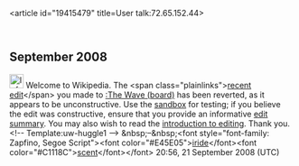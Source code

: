 <article id="19415479" title=User talk:72.65.152.44>
	<talkpage id="19415479" title="User talk:72.65.152.44">

== September 2008 ==

[[Image:Information.png|25px]] Welcome to Wikipedia. The &lt;span class=&quot;plainlinks&quot;&gt;[http://en.wikipedia.org/wiki/The+Wave+(board)?diff=240079623 recent edit]&lt;/span&gt; you made to [[:The Wave (board)]] has been reverted, as it appears to be unconstructive. Use the [[Wikipedia:Sandbox|sandbox]] for testing; if you believe the edit was constructive, ensure that you provide an informative [[Help:Edit summary|edit summary]]. You may also wish to read the [[Wikipedia:Introduction|introduction to editing]]. Thank you. &lt;!-- Template:uw-huggle1 --&gt; &amp;nbsp;–&amp;nbsp;&lt;font style=&quot;font-family: Zapfino, Segoe Script&quot;&gt;&lt;font color=&quot;#E45E05&quot;&gt;[[User:Iridescent|iride]]&lt;/font&gt;&lt;font color=&quot;#C1118C&quot;&gt;[[User talk:Iridescent|scent]]&lt;/font&gt;&lt;/font&gt; 20:56, 21 September 2008 (UTC)
	</talkpage>
</article>